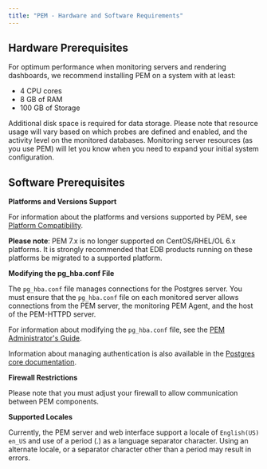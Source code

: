 ```yaml
---
title: "PEM - Hardware and Software Requirements"
---
```


<div id="pem_hardware_software_requirements" class="registered_link"></div>

## Hardware Prerequisites

For optimum performance when monitoring servers and rendering dashboards, we recommend installing PEM on a system with at least:

-   4 CPU cores
-   8 GB of RAM
-   100 GB of Storage

Additional disk space is required for data storage. Please note that resource usage will vary based on which probes are defined and enabled, and the activity level on the monitored databases. Monitoring server resources (as you use PEM) will let you know when you need to expand your initial system configuration.

## Software Prerequisites

**Platforms and Versions Support**

For information about the platforms and versions supported by PEM, see [Platform Compatibility](https://www.enterprisedb.com/platform-compatibility#pem).

**Please note**: PEM 7.x is no longer supported on CentOS/RHEL/OL 6.x platforms. It is strongly recommended that EDB products running on these platforms be migrated to a supported platform.

**Modifying the pg_hba.conf File**

The `pg_hba.conf` file manages connections for the Postgres server. You must ensure that the `pg_hba.conf` file on each monitored server allows connections from the PEM server, the monitoring PEM Agent, and the host of the PEM-HTTPD server.

For information about modifying the `pg_hba.conf` file, see the [PEM Administrator's Guide](https://www.enterprisedb.com/docs/pem/latest/pem_admin/).

Information about managing authentication is also available in the [Postgres core documentation](https://www.postgresql.org/docs/current/static/auth-pg-hba-conf.html).

**Firewall Restrictions**

Please note that you must adjust your firewall to allow communication between PEM components.

**Supported Locales**

Currently, the PEM server and web interface support a locale of `English(US) en_US` and use of a period (.) as a language separator character. Using an alternate locale, or a separator character other than a period may result in errors.
